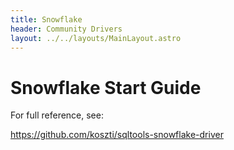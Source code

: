 ```yaml
---
title: Snowflake
header: Community Drivers
layout: ../../layouts/MainLayout.astro
---
```


# Snowflake Start Guide

For full reference, see:

<a target="_blank" href="https://github.com/koszti/sqltools-snowflake-driver">
  https://github.com/koszti/sqltools-snowflake-driver
</a>
